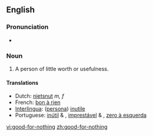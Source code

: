 ==English==

===Pronunciation===
*{{audio|en-us-good-for-nothing.ogg|Audio (US)}}

===Noun===
{{en-noun|sg=[[good]]-[[for]]-[[nothing]]}}

# A person of little worth or usefulness.

====Translations====
*Dutch: [[nietsnut]] ''m, f''
*French: [[bon à rien]] {{m}}
*[[Interlingua]]: ([[persona]]) [[inutile]]
*Portuguese: [[inútil]] {{m}} & {{f}}, [[imprestável]] {{m}} & {{f}}, [[zero à esquerda]] {{m}}

[[vi:good-for-nothing]]
[[zh:good-for-nothing]]